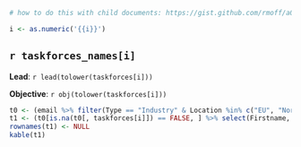 ```r
# how to do this with child documents: https://gist.github.com/rmoff/a043676a2f084b81a434

i <- as.numeric('{{i}}')
```

## `r taskforces_names[i]`

**Lead**: `r lead(tolower(taskforces[i]))`

**Objective**: `r obj(tolower(taskforces[i]))`

```r
t0 <- (email %>% filter(Type == "Industry" & Location %in% c("EU", "NorAm")) %>% arrange(Location, Institution))
t1 <- (t0[is.na(t0[, taskforces[i]]) == FALSE, ] %>% select(Firstname, Lastname, Institution, Location))
rownames(t1) <- NULL
kable(t1) 
```